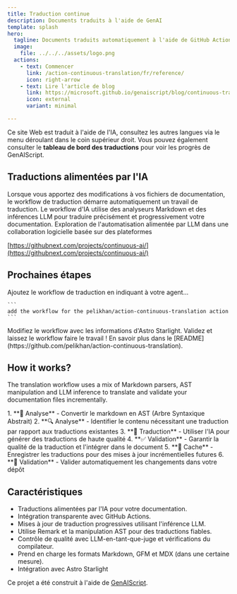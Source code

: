 ```yaml
---
title: Traduction continue
description: Documents traduits à l'aide de GenAI
template: splash
hero:
  tagline: Documents traduits automatiquement à l'aide de GitHub Actions et de modèles
  image:
    file: ../../../assets/logo.png
  actions:
    - text: Commencer
      link: /action-continuous-translation/fr/reference/
      icon: right-arrow
    - text: Lire l'article de blog
      link: https://microsoft.github.io/genaiscript/blog/continuous-translations/
      icon: external
      variant: minimal

---
```



Ce site Web est traduit à l'aide de l'IA, consultez les autres langues via le menu déroulant dans le coin supérieur droit. Vous pouvez également consulter le **tableau de bord des traductions** pour voir les progrès de GenAIScript.

## Traductions alimentées par l'IA

<CardGrid>
  <Card title="Actions GitHub" icon="github">
    Lorsque vous apportez des modifications à vos fichiers de documentation, le workflow de traduction démarre automatiquement un travail de traduction.
  </Card>

  <Card title="Modèles GitHub" icon="seti:markdown">
    Le workflow d'IA utilise des analyseurs Markdown et des inférences LLM pour traduire précisément et progressivement votre documentation.
  </Card>
</CardGrid>

<Card title="IA continue" icon="rocket">
  Exploration de l'automatisation alimentée par LLM dans une collaboration logicielle basée sur des plateformes

  [https://githubnext.com/projects/continuous-ai/](https://githubnext.com/projects/continuous-ai/)
</Card>

## Prochaines étapes

<CardGrid stagger>
  <Card title="Ajouter le Workflow" icon="pencil">
    Ajoutez le workflow de traduction en indiquant à votre agent...

    ```
    add the workflow for the pelikhan/action-continuous-translation action
    ```
  </Card>

  <Card title="Configurer votre site" icon="setting">
    Modifiez le workflow avec les informations d'Astro Starlight.
  </Card>

  <Card title="Traduisez !" icon="add-document">
    Validez et laissez le workflow faire le travail !
  </Card>

  <Card title="Lire la documentation" icon="open-book">
    En savoir plus dans le [README](https://github.com/pelikhan/action-continuous-translation).
  </Card>
</CardGrid>

## How it works?

The translation workflow uses a mix of Markdown parsers, AST manipulation
and LLM inference to translate and validate your documentation files incrementally.

<Steps>
  1. **📄 Analyse** - Convertir le markdown en AST (Arbre Syntaxique Abstrait)
  2. **🔍 Analyse** - Identifier le contenu nécessitant une traduction par rapport aux traductions existantes
  3. **🤖 Traduction** - Utiliser l'IA pour générer des traductions de haute qualité
  4. **✅ Validation** - Garantir la qualité de la traduction et l'intégrer dans le document
  5. **💾 Cache** - Enregistrer les traductions pour des mises à jour incrémentielles futures
  6. **📝 Validation** - Valider automatiquement les changements dans votre dépôt
</Steps>

## Caractéristiques

* Traductions alimentées par l'IA pour votre documentation.
* Intégration transparente avec GitHub Actions.
* Mises à jour de traduction progressives utilisant l'inférence LLM.
* Utilise Remark et la manipulation AST pour des traductions fiables.
* Contrôle de qualité avec LLM-en-tant-que-juge et vérifications du compilateur.
* Prend en charge les formats Markdown, GFM et MDX (dans une certaine mesure).
* Intégration avec Astro Starlight

Ce projet a été construit à l'aide de [GenAIScript](https://microsoft.github.io/genaiscript).
